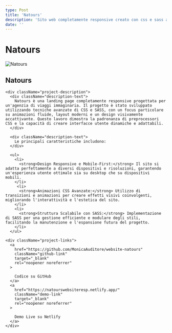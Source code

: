```yaml
---
type: Post
title: 'Natours'
description: 'Sito web completamente responsive creato con css e sass avanzati.'
date: ''
---
```


# Natours

<div className="project-card">
  <div className="project-image">
    <img src="/images/natours.png" alt="Natours" />
  </div>

  <div className="project-content">
    <h2>Natours</h2>

    <div className="project-description">
      <div className="description-text">
        Natours è una landing page completamente responsive progettata per un'agenzia di viaggi immaginaria. Il progetto è stato sviluppato utilizzando tecniche avanzate di CSS e SASS, con un focus particolare su animazioni fluide, layout moderni e un design visivamente accattivante. Questo lavoro dimostra la padronanza di preprocessori CSS e la capacità di creare interfacce utente dinamiche e adattabili.
      </div>

      <div className="description-text">
        Le principali caratteristiche includono:
      </div>

      <ul>
        <li>
          <strong>Design Responsive e Mobile-First:</strong> Il sito si adatta perfettamente a diversi dispositivi e risoluzioni, garantendo un'esperienza utente ottimale sia su desktop che su dispositivi mobili.
        </li>
         <li>
          <strong>Animazioni CSS Avanzate:</strong> Utilizzo di transizioni e animazioni per creare effetti visivi coinvolgenti, migliorando l'interattività e l'estetica del sito.
        </li>
        <li>
          <strong>Struttura Scalabile con SASS:</strong> Implementazione di SASS per una gestione efficiente e modulare degli stili, facilitando la manutenzione e l'espansione futura del progetto.
        </li>
      </ul>

</div>

    <div className="project-links">
      <a
        href="https://github.com/MonicaAuditore/website-natours"
        className="github-link"
        target="_blank"
        rel="noopener noreferrer"
      >

        Codice su GitHub
      </a>
      <a
        href="https://natourswebsiteresp.netlify.app/"
        className="demo-link"
        target="_blank"
        rel="noopener noreferrer"
      >

        Demo Live su Netlify
      </a>
    </div>

  </div>
</div>

<style jsx>{`
  .project-card {
    border-radius: 8px;
    overflow: hidden;
    box-shadow: 0 4px 6px rgba(0, 0, 0, 0.1);
    margin-bottom: 2rem;
    display: flex;
    flex-direction: column;
  }

  .project-image img {
    width: 100%;
    height: auto;
    object-fit: cover;
  }

  .project-content {
    padding: 1.5rem;
  }

  .project-description {
    margin: 1rem 0;
  }

  .description-text {
    margin-bottom: 1rem;
    line-height: 1.6;
  }

  .project-links {
    display: flex;
    gap: 1rem;
    margin-top: 1.5rem;
  }

  .project-links a {
    display: inline-flex;
    align-items: center;
    padding: 0.5rem 1rem;
    border-radius: 4px;
    text-decoration: none;
    font-weight: 500;
    transition: all 0.2s ease;
  }

  .logo-icon {
    margin-right: 0.5rem;
  }

  .github-link {
    background-color: #24292e;
    color: white;
  }

  .demo-link {
    background-color: #00ad9f;
    color: white;
  }

  .project-links a:hover {
    opacity: 0.9;
    transform: translateY(-2px);
  }

  @media (min-width: 768px) {
    .project-card {
      flex-direction: row;
    }

    .project-image {
      flex: 0 0 40%;
    }

    .project-content {
      flex: 1;
    }
  }
`}</style>
